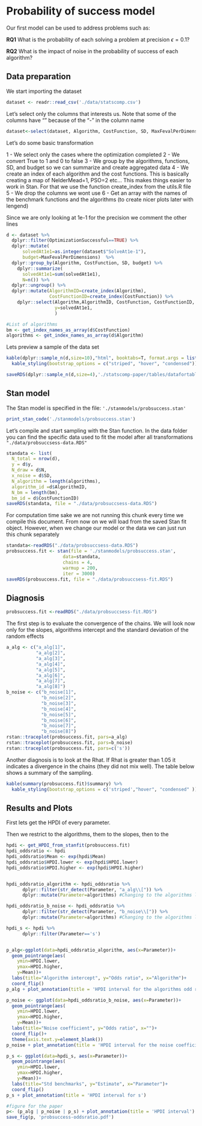 # Probability of success model

Our first model can be used to address problems such as:

**RQ1** What is the probability of each solving a problem at precision $\epsilon=0.1$? 

**RQ2** What is the impact of noise in the probability of success of each algorithm?

## Data preparation

We start importing the dataset

```r
dataset <- readr::read_csv('./data/statscomp.csv')
```

Let's select only the columns that interests us. Note that some of the columns have "" because of the "-" in the column name
```r
dataset<-select(dataset, Algorithm, CostFunction, SD, MaxFevalPerDimensions, simNumber, SolveAt1, "SolveAt1e-1","SolveAt1e-3","SolveAt1e-6", OptimizationSuccessful)
```

Let's do some basic transformation

1 - We select only the cases where the optimization completed
2 - We convert True to 1 and 0 to false
3 - We group by the algorithms, functions, SD, and budget so we can summarize and create aggregated data
4 - We create an index of each algorithm and the cost functions. This is basically creating a map of NelderMead=1, PSO=2 etc... This makes things easier to work in Stan. For that we use the function create_index from the utils.R file  
5 - We drop the columns we wont use
6 - Get an array with the names of the benchmark functions and the algorithms (to create nicer plots later with lengend)

Since we are only looking at 1e-1 for the precision we comment the other lines
```r
d <- dataset %>% 
  dplyr::filter(OptimizationSuccessful==TRUE) %>%
  dplyr::mutate(
      solvedAt1e1=as.integer(dataset$"SolveAt1e-1"),
      budget=MaxFevalPerDimensions)  %>% 
  dplyr::group_by(Algorithm, CostFunction, SD, budget) %>% 
    dplyr::summarize(
      solvedAt1e1=sum(solvedAt1e1),
      N=n()) %>% 
  dplyr::ungroup() %>%
  dplyr::mutate(AlgorithmID=create_index(Algorithm),
                CostFunctionID=create_index(CostFunction)) %>% 
    dplyr::select(Algorithm,AlgorithmID, CostFunction, CostFunctionID, SD, budget, N,
                  y=solvedAt1e1,
                  )

#List of algorithms
bm <- get_index_names_as_array(d$CostFunction)
algorithms <- get_index_names_as_array(d$Algorithm)
```

Lets preview a sample of the data set
```r
kable(dplyr::sample_n(d,size=10),"html", booktabs=T, format.args = list(scientific = FALSE), digits = 3) %>% 
  kable_styling(bootstrap_options = c("striped", "hover", "condensed"))
```

```r
saveRDS(dplyr::sample_n(d,size=4),'./statscomp-paper/tables/datafortables/probsuccessmodeldata.RDS')
```

## Stan model

The Stan model is specified in the file: `'./stanmodels/probsuccess.stan'`

```r
print_stan_code('./stanmodels/probsuccess.stan')
```

Let's compile and start sampling with the Stan function. In the data folder you can find the specific data used to fit the model after all transformations `"./data/probsuccsess-data.RDS"`

```r
standata <- list(
  N_total = nrow(d),
  y = d$y,
  N_draw = d$N,
  x_noise = d$SD,
  N_algorithm = length(algorithms),
  algorithm_id =d$AlgorithmID,
  N_bm = length(bm),
  bm_id = d$CostFunctionID)
saveRDS(standata, file = "./data/probsuccsess-data.RDS")
```

For computation time sake we are not running this chunk every time we compile this document. From now on we will load from the saved Stan fit object. However, when we change our model or the data we can just run this chunk separately
```r
standata<-readRDS("./data/probsuccsess-data.RDS")
probsuccess.fit <- stan(file = './stanmodels/probsuccess.stan',
                     data=standata,
                     chains = 4,
                     warmup = 200,
                     iter = 3000)
saveRDS(probsuccess.fit, file = "./data/probsuccsess-fit.RDS")
```

## Diagnosis

```r
probsuccess.fit <-readRDS("./data/probsuccsess-fit.RDS")
```

The first step is to evaluate the convergence of the chains. We will look now only for the slopes, algorithms intercept and the standard deviation of the random effects
```r
a_alg <- c("a_alg[1]",
           "a_alg[2]",
           "a_alg[3]",
           "a_alg[4]",
           "a_alg[5]",
           "a_alg[6]",
           "a_alg[7]",
           "a_alg[8]")
b_noise <- c("b_noise[1]",
             "b_noise[2]",
             "b_noise[3]",
             "b_noise[4]",
             "b_noise[5]",
             "b_noise[6]",
             "b_noise[7]",
             "b_noise[8]")
rstan::traceplot(probsuccess.fit, pars=a_alg)
rstan::traceplot(probsuccess.fit, pars=b_noise)
rstan::traceplot(probsuccess.fit, pars=c('s'))
```

Another diagnosis is to look at the Rhat. If Rhat is greater than 1.05 it indicates a divergence in the chains (they did not mix well). The table below shows a summary of the sampling.
```r
kable(summary(probsuccess.fit)$summary) %>% 
  kable_styling(bootstrap_options = c('striped',"hover", "condensed" ))
```


## Results and Plots

First lets get the HPDI of every parameter. 

Then we restrict to the algorithms, them to the slopes, then to the
```r
hpdi <- get_HPDI_from_stanfit(probsuccess.fit)
hpdi_oddsratio <- hpdi
hpdi_oddsratio$Mean <- exp(hpdi$Mean)
hpdi_oddsratio$HPDI.lower <- exp(hpdi$HPDI.lower)
hpdi_oddsratio$HPDI.higher <- exp(hpdi$HPDI.higher)


hpdi_oddsratio_algorithm <- hpdi_oddsratio %>% 
      dplyr::filter(str_detect(Parameter, "a_alg\\[")) %>%
      dplyr::mutate(Parameter=algorithms) #Changing to the algorithms labels

hpdi_oddsratio_b_noise <- hpdi_oddsratio %>% 
      dplyr::filter(str_detect(Parameter, "b_noise\\[")) %>%
      dplyr::mutate(Parameter=algorithms) #Changing to the algorithms labels

hpdi_s <- hpdi %>% 
      dplyr::filter(Parameter=='s') 


p_alg<-ggplot(data=hpdi_oddsratio_algorithm, aes(x=Parameter))+
  geom_pointrange(aes(
    ymin=HPDI.lower, 
    ymax=HPDI.higher, 
    y=Mean))+
  labs(title="Algorithm intercept", y="Odds ratio", x="Algorithm")+
  coord_flip()
p_alg + plot_annotation(title = 'HPDI interval for the algorithms odd ratio')

p_noise <- ggplot(data=hpdi_oddsratio_b_noise, aes(x=Parameter))+
  geom_pointrange(aes(
    ymin=HPDI.lower, 
    ymax=HPDI.higher, 
    y=Mean))+
  labs(title="Noise coefficient", y="Odds ratio", x="")+
  coord_flip()+
  theme(axis.text.y=element_blank())
p_noise + plot_annotation(title = 'HPDI interval for the noise coefficients odd ratio')

p_s <- ggplot(data=hpdi_s, aes(x=Parameter))+
  geom_pointrange(aes(
    ymin=HPDI.lower, 
    ymax=HPDI.higher, 
    y=Mean))+
  labs(title="Std benchmarks", y="Estimate", x="Parameter")+
  coord_flip()
p_s + plot_annotation(title = 'HPDI interval for s')
```

```r
#figure for the paper
p<- (p_alg | p_noise | p_s) + plot_annotation(title = 'HPDI interval')
save_fig(p, 'probsuccess-oddsratio.pdf')
```

